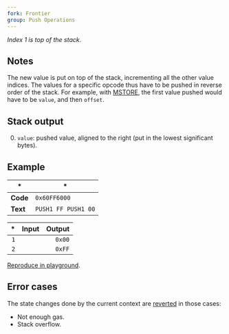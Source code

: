 ```yaml
---
fork: Frontier
group: Push Operations
---
```


_Index 1 is top of the stack._

## Notes

The new value is put on top of the stack, incrementing all the other value indices. The values for a specific opcode thus have to be pushed in reverse order of the stack. For example, with [MSTORE](/#52), the first value pushed would have to be `value`, and then `offset`.

## Stack output

0. `value`: pushed value, aligned to the right (put in the lowest significant bytes).

## Example

| \*       | \*                  |
| -------- | ------------------- |
| **Code** | `0x60FF6000`        |
| **Text** | `PUSH1 FF PUSH1 00` |

|  \* | Input | Output |
| --: | ----: | -----: |
| `1` |       | `0x00` |
| `2` |       | `0xFF` |

[Reproduce in playground](/playground?unit=Wei&codeType=Mnemonic&code='~xFF%5Cn~'~PUSH1%200%01~_).

## Error cases

The state changes done by the current context are [reverted](#FD) in those cases:

- Not enough gas.
- Stack overflow.
